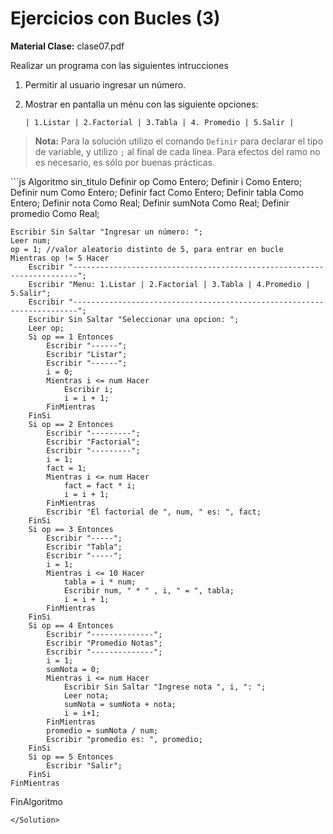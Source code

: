 
# Ejercicios con Bucles (3)
**Material Clase:** <ExternalLink href="/inacap/ti3v11/docs/clase07.pdf">clase07.pdf</ExternalLink>

Realizar un programa con las siguientes intrucciones

1. Permitir al usuario ingresar un número.
2. Mostrar en pantalla un ménu con las siguiente opciones:

	`| 1.Listar | 2.Factorial | 3.Tabla | 4. Promedio | 5.Salir |`


> **Nota:** Para la solución utilizo el comando `Definir` para declarar el tipo de variable, y utilizo `;` al final de cada línea. Para efectos del ramo no es necesario, es sólo por buenas prácticas. 

<Solution>
```js
Algoritmo sin_titulo
	Definir op Como Entero;
	Definir i Como Entero;
	Definir num Como Entero;
	Definir fact Como Entero;
	Definir tabla Como Entero;
	Definir nota Como Real;
	Definir sumNota Como Real;
	Definir promedio Como Real;
	
	Escribir Sin Saltar "Ingresar un número: ";
	Leer num;
	op = 1; //valor aleatorio distinto de 5, para entrar en bucle
	Mientras op != 5 Hacer
		Escribir "-----------------------------------------------------------------------";
		Escribir "Menu: 1.Listar | 2.Factorial | 3.Tabla | 4.Promedio | 5.Salir";
		Escribir "-----------------------------------------------------------------------";
		Escribir Sin Saltar "Seleccionar una opcion: ";
		Leer op;
		Si op == 1 Entonces
			Escribir "------";
			Escribir "Listar";
			Escribir "------";
			i = 0;
			Mientras i <= num Hacer
				Escribir i;
				i = i + 1;
			FinMientras
		FinSi
		Si op == 2 Entonces
			Escribir "---------";
			Escribir "Factorial";
			Escribir "---------";
			i = 1;
			fact = 1;
			Mientras i <= num Hacer
				fact = fact * i;
				i = i + 1;
			FinMientras
			Escribir "El factorial de ", num, " es: ", fact;
		FinSi
		Si op == 3 Entonces
			Escribir "-----";
			Escribir "Tabla";
			Escribir "-----";
			i = 1;
			Mientras i <= 10 Hacer
				tabla = i * num;
				Escribir num, " * " , i, " = ", tabla;
				i = i + 1;
			FinMientras
		FinSi
		Si op == 4 Entonces
			Escribir "--------------";
			Escribir "Promedio Notas";
			Escribir "--------------";
			i = 1;
			sumNota = 0;
			Mientras i <= num Hacer
				Escribir Sin Saltar "Ingrese nota ", i, ": ";
				Leer nota;
				sumNota = sumNota + nota;
				i = i+1;
			FinMientras 
			promedio = sumNota / num;
			Escribir "promedio es: ", promedio;
		FinSi
		Si op == 5 Entonces
			Escribir "Salir";
		FinSi
	FinMientras
FinAlgoritmo
```
</Solution>